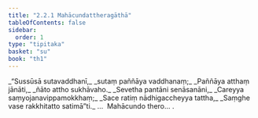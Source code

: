```yaml
---
title: "2.2.1 Mahācundattheragāthā"
tableOfContents: false
sidebar:
  order: 1
type: "tipitaka"
basket: "su"
book: "th1"
---
```



<DynamicBreadcrumb />

<Division number="141" book="th1" bookNo="19" page="250">

<Paragraph number="306" type="verses" book="th1">
_“Sussūsā sutavaddhanī,_  
_sutaṃ paññāya vaddhanaṃ;_  
_Paññāya atthaṃ jānāti,_  
_ñāto attho sukhāvaho._  

</Paragraph>

</Division>
<Division number="142" book="th1" bookNo="19" page="250">

<Paragraph number="307" type="verses" book="th1">
_Sevetha pantāni senāsanāni,_  
_Careyya saṃyojanavippamokkhaṃ;_  
_Sace ratiṃ nādhigaccheyya tattha,_  
_Saṃghe vase rakkhitatto satimā”ti._  


</Paragraph>
</Division>

<Paragraph number="308" type="center" book="th1">
…  Mahācundo thero… .
</Paragraph>